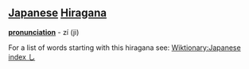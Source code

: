 == [[Japanese]] [[Hiragana]] ==
'''[[pronunciation]]''' - zí (ji)

For a list of words starting with this hiragana see: [[Wiktionary:Japanese index し]]